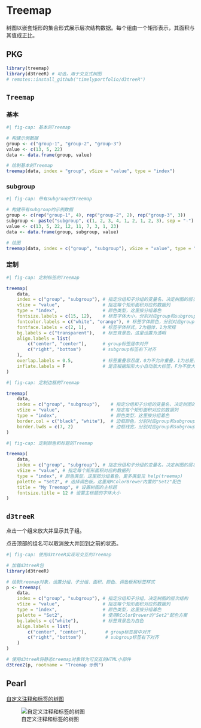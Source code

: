 # Treemap {#sec-treemap}

树图以嵌套矩形的集合形式展示层次结构数据。每个组由一个矩形表示，其面积与其值成正比。

## PKG

```r
library(treemap) 
library(d3treeR) # 可选，用于交互式树图
# remotes::install_github("timelyportfolio/d3treeR")
```

## `Treemap`

### 基本
```r
#| fig-cap: 基本的Treemap

# 构建示例数据
group <- c("group-1", "group-2", "group-3")
value <- c(13, 5, 22)
data <- data.frame(group, value)

# 绘制基本的Treemap
treemap(data, index = "group", vSize = "value", type = "index")
```

### subgroup

```r
#| fig-cap: 带有subgroup的Treemap

# 构建带有subgroup的示例数据
group <- c(rep("group-1", 4), rep("group-2", 2), rep("group-3", 3))
subgroup <- paste("subgroup", c(1, 2, 3, 4, 1, 2, 1, 2, 3), sep = "-")
value <- c(13, 5, 22, 12, 11, 7, 3, 1, 23)
data <- data.frame(group, subgroup, value)

# 绘图
treemap(data, index = c("group", "subgroup"), vSize = "value", type = "index")

```

### 定制

```r
#| fig-cap: 定制标签的Treemap

treemap(
    data,
    index = c("group", "subgroup"), # 指定分组和子分组的变量名，决定树图的层次结构
    vSize = "value",                # 指定每个矩形面积对应的数据列
    type = "index",                 # 颜色类型，这里按分组着色
    fontsize.labels = c(15, 12),    # 标签字体大小，分别对应group和subgroup
    fontcolor.labels = c("white", "orange"), # 标签字体颜色，分别对应group和subgroup
    fontface.labels = c(2, 1),      # 标签字体样式，2为粗体，1为常规
    bg.labels = c("transparent"),   # 标签背景色，这里设置为透明
    align.labels = list(
        c("center", "center"),      # group标签居中对齐
        c("right", "bottom")        # subgroup标签右下对齐
    ),
    overlap.labels = 0.5,           # 标签重叠容忍度，0为不允许重叠，1为总是显示
    inflate.labels = F              # 是否根据矩形大小自动放大标签，F为不放大
)
```


```r
#| fig-cap: 定制边框的Treemap

treemap(
    data,
    index = c("group", "subgroup"),    # 指定分组和子分组的变量名，决定树图的层次结构
    vSize = "value",                   # 指定每个矩形面积对应的数据列
    type = "index",                    # 颜色类型，这里按分组着色
    border.col = c("black", "white"),  # 边框颜色，分别对应group和subgroup
    border.lwds = c(7, 2)              # 边框线宽，分别对应group和subgroup
)
```


```r
#| fig-cap: 定制颜色和标题的Treemap

treemap(
    data,
    index = c("group", "subgroup"), # 指定分组和子分组的变量名，决定树图的层次结构
    vSize = "value", # 指定每个矩形面积对应的数据列
    type = "index", # 颜色类型，这里按分组着色，更多类型见 help(treemap)
    palette = "Set2", # 选择调色板，这里用RColorBrewer内置的"Set2"配色
    title = "My Treemap", # 设置树图的主标题
    fontsize.title = 12 # 设置主标题的字体大小
)
```

## `d3treeR`

点击一个组来放大并显示其子组。

点击顶部的组名可以取消放大并回到之前的状态。

```r
#| fig-cap: 使用d3treeR实现可交互的Treemap

# 加载d3treeR包
library(d3treeR)

# 绘制treemap对象，设置分组、子分组、面积、颜色、调色板和标签样式
p <- treemap(
    data,
    index = c("group", "subgroup"), # 指定分组和子分组，决定树图的层次结构
    vSize = "value",                # 指定每个矩形面积对应的数据列
    type = "index",                 # 颜色类型，这里按分组着色
    palette = "Set2",               # 使用RColorBrewer的"Set2"配色方案
    bg.labels = c("white"),         # 标签背景色为白色
    align.labels = list(
        c("center", "center"),       # group标签居中对齐
        c("right", "bottom")         # subgroup标签右下对齐
    )
)

# 使用d3treeR将静态treemap对象转为可交互的HTML小部件
d3tree2(p, rootname = "Treemap 示例")

```


## Pearl

[自定义注释和标签的树图](https://r-graph-gallery.com/web-treemap-with-annotations-labels-and-colors.html)

![自定义注释和标签的树图](./image/treemap.png)
